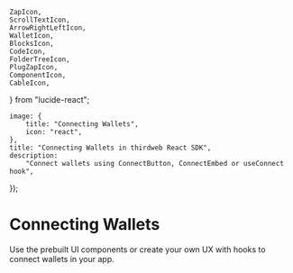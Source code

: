 	ZapIcon,
	ScrollTextIcon,
	ArrowRightLeftIcon,
	WalletIcon,
	BlocksIcon,
	CodeIcon,
	FolderTreeIcon,
	PlugZapIcon,
	ComponentIcon,
	CableIcon,
} from "lucide-react";

	image: {
		title: "Connecting Wallets",
		icon: "react",
	},
	title: "Connecting Wallets in thirdweb React SDK",
	description:
		"Connect wallets using ConnectButton, ConnectEmbed or useConnect hook",
});

# Connecting Wallets

Use the prebuilt UI components or create your own UX with hooks to connect wallets in your app.

<Stack>

<ArticleIconCard
	title="Using UI Components"
	icon={ComponentIcon}
	description="Prebuilt UI components for connecting wallets"
	href="/react/v5/connecting-wallets/ui-components"
/>

<ArticleIconCard
	title="Using Hooks"
	icon={CableIcon}
	href="/react/v5/connecting-wallets/hooks"
	description="Hooks for connecting wallets with your own UX"
/>

</Stack>

